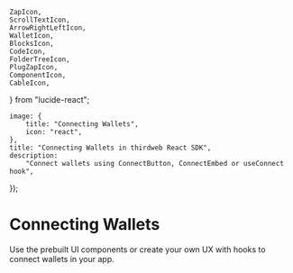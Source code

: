 	ZapIcon,
	ScrollTextIcon,
	ArrowRightLeftIcon,
	WalletIcon,
	BlocksIcon,
	CodeIcon,
	FolderTreeIcon,
	PlugZapIcon,
	ComponentIcon,
	CableIcon,
} from "lucide-react";

	image: {
		title: "Connecting Wallets",
		icon: "react",
	},
	title: "Connecting Wallets in thirdweb React SDK",
	description:
		"Connect wallets using ConnectButton, ConnectEmbed or useConnect hook",
});

# Connecting Wallets

Use the prebuilt UI components or create your own UX with hooks to connect wallets in your app.

<Stack>

<ArticleIconCard
	title="Using UI Components"
	icon={ComponentIcon}
	description="Prebuilt UI components for connecting wallets"
	href="/react/v5/connecting-wallets/ui-components"
/>

<ArticleIconCard
	title="Using Hooks"
	icon={CableIcon}
	href="/react/v5/connecting-wallets/hooks"
	description="Hooks for connecting wallets with your own UX"
/>

</Stack>

